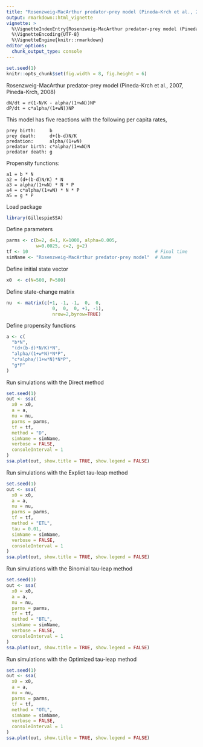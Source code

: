 ```yaml
---
title: "Rosenzweig-MacArthur predator-prey model (Pineda-Krch et al., 2007)"
output: rmarkdown::html_vignette
vignette: >
  %\VignetteIndexEntry{Rosenzweig-MacArthur predator-prey model (Pineda-Krch et al., 2007)}
  %\VignetteEncoding{UTF-8}
  %\VignetteEngine{knitr::rmarkdown}
editor_options: 
  chunk_output_type: console
---
```


<!-- github markdown built using 
rmarkdown::render("vignettes/rm_predator_prey.Rmd", output_format = "github_document")
-->

```r
set.seed(1)
knitr::opts_chunk$set(fig.width = 8, fig.height = 6)
```

Rosenzweig-MacArthur predator-prey model (Pineda-Krch et al., 2007, Pineda-Krch, 2008)

```
dN/dt = r(1-N/K - alpha/(1+wN))NP
dP/dt = c*alpha/(1+wN))NP
```

This model has five reactions with the following per capita rates,
```
prey birth:     b
prey death:     d+(b-d)N/K
predation:      alpha/(1+wN)
predator birth: c*alpha/(1+wN)N
predator death: g
```

Propensity functions:
```
a1 = b * N
a2 = (d+(b-d)N/K) * N
a3 = alpha/(1+wN) * N * P
a4 = c*alpha/(1+wN) * N * P
a5 = g * P
```

Load package
```r
library(GillespieSSA)
```

Define parameters
```r
parms <- c(b=2, d=1, K=1000, alpha=0.005, 
           w=0.0025, c=2, g=2)
tf <- 10                                               # Final time
simName <- "Rosenzweig-MacArthur predator-prey model"  # Name
```

Define initial state vector
```r
x0  <- c(N=500, P=500)
```

Define state-change matrix
```r
nu  <- matrix(c(+1, -1, -1,  0,  0,
                 0,  0,  0, +1, -1),     
                 nrow=2,byrow=TRUE) 
```

Define propensity functions
```r
a <- c(
  "b*N",
  "(d+(b-d)*N/K)*N",
  "alpha/(1+w*N)*N*P",
  "c*alpha/(1+w*N)*N*P",
  "g*P"
) 
```

Run simulations with the Direct method
```r
set.seed(1)
out <- ssa(
  x0 = x0,
  a = a,
  nu = nu,
  parms = parms,
  tf = tf,
  method = "D",
  simName = simName,
  verbose = FALSE,
  consoleInterval = 1
) 
ssa.plot(out, show.title = TRUE, show.legend = FALSE)
```

Run simulations with the Explict tau-leap method
```r
set.seed(1)
out <- ssa(
  x0 = x0,
  a = a,
  nu = nu,
  parms = parms,
  tf = tf,
  method = "ETL",
  tau = 0.01,
  simName = simName,
  verbose = FALSE,
  consoleInterval = 1
) 
ssa.plot(out, show.title = TRUE, show.legend = FALSE)
```

Run simulations with the Binomial tau-leap method
```r
set.seed(1)
out <- ssa(
  x0 = x0,
  a = a,
  nu = nu,
  parms = parms,
  tf = tf,
  method = "BTL",
  simName = simName,
  verbose = FALSE,
  consoleInterval = 1
) 
ssa.plot(out, show.title = TRUE, show.legend = FALSE)
```

Run simulations with the Optimized tau-leap method
```r
set.seed(1)
out <- ssa(
  x0 = x0,
  a = a,
  nu = nu,
  parms = parms,
  tf = tf,
  method = "OTL",
  simName = simName,
  verbose = FALSE,
  consoleInterval = 1
) 
ssa.plot(out, show.title = TRUE, show.legend = FALSE)
```
